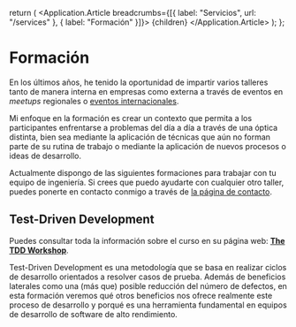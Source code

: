 
  return (
    <Application theme={Theme.Light}>
      <Application.Article breadcrumbs={[{ label: "Servicios", url: "/services" }, { label: "Formación" }]}>
        {children}
      </Application.Article>
    </Application>
  );
};

# Formación

En los últimos años, he tenido la oportunidad de impartir varios talleres tanto de manera interna en empresas como
externa a través de eventos en _meetups_ regionales o [eventos internacionales][atd].

Mi enfoque en la formación es crear un contexto que permita a los participantes enfrentarse a problemas del día a día a
través de una óptica distinta, bien sea mediante la aplicación de técnicas que aún no forman parte de su rutina de
trabajo o mediante la aplicación de nuevos procesos o ideas de desarrollo.

Actualmente dispongo de las siguientes formaciones para trabajar con tu equipo de ingeniería. Si crees que puedo
ayudarte con cualquier otro taller, puedes ponerte en contacto conmigo a través de [la página de contacto](/contact).

## Test-Driven Development

Puedes consultar toda la información sobre el curso en su página web: [**The TDD Workshop**](https://tddworkshop.com).

Test-Driven Development es una metodología que se basa en realizar ciclos de desarrollo orientados a resolver casos de
prueba. Además de beneficios laterales como una (más que) posible reducción del número de defectos, en esta formación
veremos qué otros beneficios nos ofrece realmente este proceso de desarrollo y porqué es una herramienta fundamental en
equipos de desarrollo de software de alto rendimiento.

[atd]: https://agiletestingdays.com/2018/session/confident-software-delivery/
